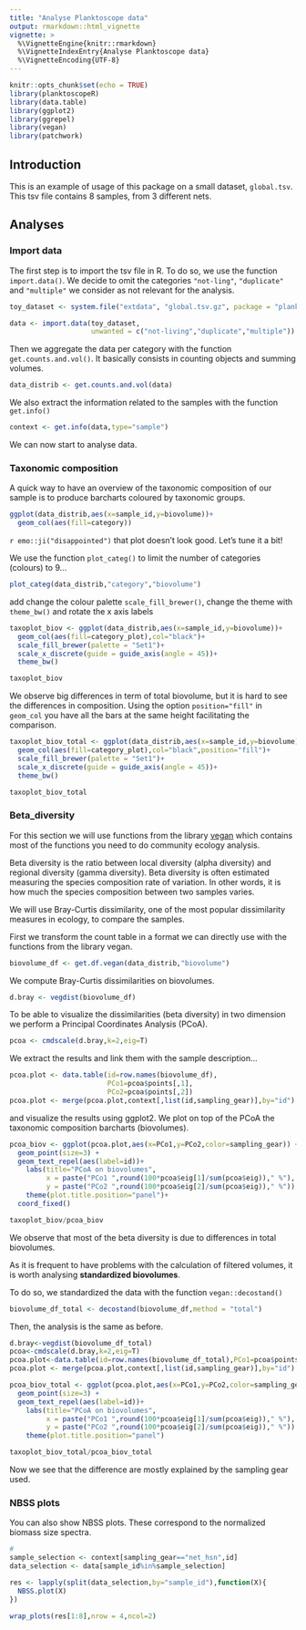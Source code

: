 ```yaml
---
title: "Analyse Planktoscope data"
output: rmarkdown::html_vignette
vignette: >
  %\VignetteEngine{knitr::rmarkdown}
  %\VignetteIndexEntry{Analyse Planktoscope data}
  %\VignetteEncoding{UTF-8}
---
```


```r
knitr::opts_chunk$set(echo = TRUE)
library(planktoscopeR)
library(data.table)
library(ggplot2)
library(ggrepel)
library(vegan)
library(patchwork)
```

## Introduction

This is an example of usage of this package on a small dataset, `global.tsv`. This tsv file contains 8 samples, from 3 different nets. 

## Analyses

### Import data

The first step is to import the tsv file in R. To do so, we use the function `import.data()`. We decide to omit the categories `"not-ling"`,  `"duplicate"` and `"multiple"` we consider as not relevant for the analysis.

```r
toy_dataset <- system.file("extdata", "global.tsv.gz", package = "planktoscopeR")

data <- import.data(toy_dataset,
                    unwanted = c("not-living","duplicate","multiple"))
```

Then we aggregate the data per category with the function `get.counts.and.vol()`. It basically consists in counting objects and summing volumes.

```r
data_distrib <- get.counts.and.vol(data)
```

We also extract the information related to the samples with the function `get.info()`

```r
context <- get.info(data,type="sample")
```

We can now start to analyse data. 

### Taxonomic composition

A quick way to have an overview of the taxonomic composition of our sample is to produce barcharts coloured by taxonomic groups.

```r
ggplot(data_distrib,aes(x=sample_id,y=biovolume))+
  geom_col(aes(fill=category))
```

`r emo::ji("disappointed")` that plot doesn't look good. Let's tune it a bit!

We use the function `plot_categ()` to limit the number of categories (colours) to 9...
 
```r
plot_categ(data_distrib,"category","biovolume")
```

add change the colour palette `scale_fill_brewer()`, change the theme with `theme_bw()` and rotate the x axis labels

```r
taxoplot_biov <- ggplot(data_distrib,aes(x=sample_id,y=biovolume))+
  geom_col(aes(fill=category_plot),col="black")+
  scale_fill_brewer(palette = "Set1")+
  scale_x_discrete(guide = guide_axis(angle = 45))+
  theme_bw()

taxoplot_biov
```

We observe big differences in term of total biovolume, but it is hard to see the differences in composition. Using the option `position="fill"` in `geom_col` you have all the bars at the same height facilitating the comparison.

```r
taxoplot_biov_total <- ggplot(data_distrib,aes(x=sample_id,y=biovolume))+
  geom_col(aes(fill=category_plot),col="black",position="fill")+
  scale_fill_brewer(palette = "Set1")+
  scale_x_discrete(guide = guide_axis(angle = 45))+
  theme_bw()

taxoplot_biov_total
```

### Beta_diversity

For this section we will use functions from the library [vegan](https://cran.r-project.org/web/packages/vegan/) which contains most of the functions you need to do community ecology analysis.

Beta diversity is the ratio between local diversity (alpha diversity) and regional diversity (gamma diversity). Beta diversity is often estimated measuring the species composition rate of variation. In other words, it is how much the species composition between two samples varies. 

We will use Bray-Curtis dissimilarity, one of the most popular dissimilarity measures in ecology, to compare the samples.

First we transform the count table in a format we can directly use with the functions from the library vegan.

```r
biovolume_df <- get.df.vegan(data_distrib,"biovolume")
```

We compute Bray-Curtis dissimilarities on biovolumes.

```r
d.bray <- vegdist(biovolume_df)
```

To be able to visualize the dissimilarities (beta diversity) in two dimension we perform a Principal Coordinates Analysis (PCoA). 

```r
pcoa <- cmdscale(d.bray,k=2,eig=T)
```

We extract the results and link them with the sample description...

```r
pcoa.plot <- data.table(id=row.names(biovolume_df),
                        PCo1=pcoa$points[,1],
                        PCo2=pcoa$points[,2])
pcoa.plot <- merge(pcoa.plot,context[,list(id,sampling_gear)],by="id")
```

and visualize the results using ggplot2. We plot on top of the PCoA the taxonomic composition barcharts (biovolumes).

```r
pcoa_biov <- ggplot(pcoa.plot,aes(x=PCo1,y=PCo2,color=sampling_gear)) +
  geom_point(size=3) +
  geom_text_repel(aes(label=id))+
    labs(title="PCoA on biovolumes",
         x = paste("PCo1 ",round(100*pcoa$eig[1]/sum(pcoa$eig))," %"),
         y = paste("PCo2 ",round(100*pcoa$eig[2]/sum(pcoa$eig))," %"))  +
    theme(plot.title.position="panel")+
  coord_fixed()

taxoplot_biov/pcoa_biov
```

We observe that most of the beta diversity is due to differences in total biovolumes.

As it is frequent to have problems with the calculation of filtered volumes, it is worth analysing **standardized biovolumes**.

To do so, we standardized the data with the function `vegan::decostand()`

```r
biovolume_df_total <- decostand(biovolume_df,method = "total")
```

Then, the analysis is the same as before.

```r
d.bray<-vegdist(biovolume_df_total)
pcoa<-cmdscale(d.bray,k=2,eig=T)
pcoa.plot<-data.table(id=row.names(biovolume_df_total),PCo1=pcoa$points[,1],PCo2=pcoa$points[,2])
pcoa.plot <- merge(pcoa.plot,context[,list(id,sampling_gear)],by="id")

pcoa_biov_total <- ggplot(pcoa.plot,aes(x=PCo1,y=PCo2,color=sampling_gear)) +
  geom_point(size=3) +
  geom_text_repel(aes(label=id))+
    labs(title="PCoA on biovolumes",
         x = paste("PCo1 ",round(100*pcoa$eig[1]/sum(pcoa$eig))," %"), # percentage explained by the first component
         y = paste("PCo2 ",round(100*pcoa$eig[2]/sum(pcoa$eig))," %"))  +
    theme(plot.title.position="panel")

taxoplot_biov_total/pcoa_biov_total
```

Now we see that the difference are mostly explained by the sampling gear used.

### NBSS plots

You can also show NBSS plots. These correspond to the normalized biomass size spectra.

```r
# 
sample_selection <- context[sampling_gear=="net_hsn",id]
data_selection <- data[sample_id%in%sample_selection]

res <- lapply(split(data_selection,by="sample_id"),function(X){
  NBSS.plot(X)
})
```

```r
wrap_plots(res[1:8],nrow = 4,ncol=2)
```



